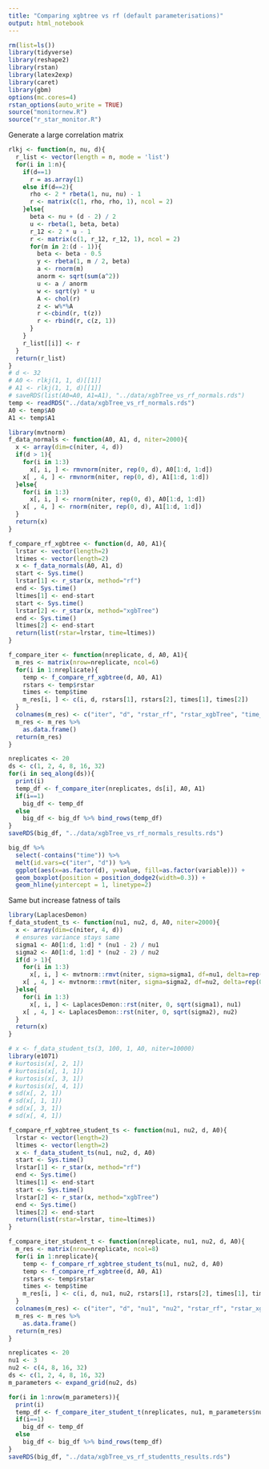 ```yaml
---
title: "Comparing xgbtree vs rf (default parameterisations)"
output: html_notebook
---
```


```r
rm(list=ls())
library(tidyverse)
library(reshape2)
library(rstan)
library(latex2exp)
library(caret)
library(gbm)
options(mc.cores=4)
rstan_options(auto_write = TRUE)
source("monitornew.R")
source("r_star_monitor.R")
```


Generate a large correlation matrix
```r
rlkj <- function(n, nu, d){
  r_list <- vector(length = n, mode = 'list')
  for(i in 1:n){
    if(d==1)
      r = as.array(1)
    else if(d==2){
      rho <- 2 * rbeta(1, nu, nu) - 1
      r <- matrix(c(1, rho, rho, 1), ncol = 2)
    }else{
      beta <- nu + (d - 2) / 2
      u <- rbeta(1, beta, beta)
      r_12 <- 2 * u - 1
      r <- matrix(c(1, r_12, r_12, 1), ncol = 2)
      for(m in 2:(d - 1)){
        beta <- beta - 0.5
        y <- rbeta(1, m / 2, beta)
        a <- rnorm(m)
        anorm <- sqrt(sum(a^2))
        u <- a / anorm
        w <- sqrt(y) * u
        A <- chol(r)
        z <- w%*%A
        r <-cbind(r, t(z))
        r <- rbind(r, c(z, 1))
      }
    }
    r_list[[i]] <- r
  }
  return(r_list)
}
# d <- 32
# A0 <- rlkj(1, 1, d)[[1]]
# A1 <- rlkj(1, 1, d)[[1]]
# saveRDS(list(A0=A0, A1=A1), "../data/xgbTree_vs_rf_normals.rds")
temp <- readRDS("../data/xgbTree_vs_rf_normals.rds")
A0 <- temp$A0
A1 <- temp$A1

library(mvtnorm)
f_data_normals <- function(A0, A1, d, niter=2000){
  x <- array(dim=c(niter, 4, d))
  if(d > 1){
    for(i in 1:3)
      x[, i, ] <- rmvnorm(niter, rep(0, d), A0[1:d, 1:d])
    x[ , 4, ] <- rmvnorm(niter, rep(0, d), A1[1:d, 1:d])
  }else{
    for(i in 1:3)
      x[, i, ] <- rnorm(niter, rep(0, d), A0[1:d, 1:d])
    x[ , 4, ] <- rnorm(niter, rep(0, d), A1[1:d, 1:d])
  }
  return(x)
}

f_compare_rf_xgbtree <- function(d, A0, A1){
  lrstar <- vector(length=2)
  ltimes <- vector(length=2)
  x <- f_data_normals(A0, A1, d)
  start <- Sys.time()
  lrstar[1] <- r_star(x, method="rf")
  end <- Sys.time()
  ltimes[1] <- end-start
  start <- Sys.time()
  lrstar[2] <- r_star(x, method="xgbTree")
  end <- Sys.time()
  ltimes[2] <- end-start
  return(list(rstar=lrstar, time=ltimes))
}

f_compare_iter <- function(nreplicate, d, A0, A1){
  m_res <- matrix(nrow=nreplicate, ncol=6)
  for(i in 1:nreplicate){
    temp <- f_compare_rf_xgbtree(d, A0, A1)
    rstars <- temp$rstar
    times <- temp$time
    m_res[i, ] <- c(i, d, rstars[1], rstars[2], times[1], times[2])
  }
  colnames(m_res) <- c("iter", "d", "rstar_rf", "rstar_xgbTree", "time_rf", "time_xgbTree")
  m_res <- m_res %>% 
    as.data.frame()
  return(m_res)
}

nreplicates <- 20
ds <- c(1, 2, 4, 8, 16, 32)
for(i in seq_along(ds)){
  print(i)
  temp_df <- f_compare_iter(nreplicates, ds[i], A0, A1)
  if(i==1)
    big_df <- temp_df
  else
    big_df <- big_df %>% bind_rows(temp_df)
}
saveRDS(big_df, "../data/xgbTree_vs_rf_normals_results.rds")

big_df %>%
  select(-contains("time")) %>% 
  melt(id.vars=c("iter", "d")) %>% 
  ggplot(aes(x=as.factor(d), y=value, fill=as.factor(variable))) +
  geom_boxplot(position = position_dodge2(width=0.3)) +
  geom_hline(yintercept = 1, linetype=2)
```

Same but increase fatness of tails
```r
library(LaplacesDemon)
f_data_student_ts <- function(nu1, nu2, d, A0, niter=2000){
  x <- array(dim=c(niter, 4, d))
  # ensures variance stays same
  sigma1 <- A0[1:d, 1:d] * (nu1 - 2) / nu1
  sigma2 <- A0[1:d, 1:d] * (nu2 - 2) / nu2
  if(d > 1){
    for(i in 1:3)
      x[, i, ] <- mvtnorm::rmvt(niter, sigma=sigma1, df=nu1, delta=rep(0, d))
    x[ , 4, ] <- mvtnorm::rmvt(niter, sigma=sigma2, df=nu2, delta=rep(0, d))
  }else{
    for(i in 1:3)
      x[, i, ] <- LaplacesDemon::rst(niter, 0, sqrt(sigma1), nu1)
    x[ , 4, ] <- LaplacesDemon::rst(niter, 0, sqrt(sigma2), nu2)
  }
  return(x)
}

# x <- f_data_student_ts(3, 100, 1, A0, niter=10000)
library(e1071)   
# kurtosis(x[, 2, 1])
# kurtosis(x[, 1, 1])
# kurtosis(x[, 3, 1])
# kurtosis(x[, 4, 1])
# sd(x[, 2, 1])
# sd(x[, 1, 1])
# sd(x[, 3, 1])
# sd(x[, 4, 1])

f_compare_rf_xgbtree_student_ts <- function(nu1, nu2, d, A0){
  lrstar <- vector(length=2)
  ltimes <- vector(length=2)
  x <- f_data_student_ts(nu1, nu2, d, A0)
  start <- Sys.time()
  lrstar[1] <- r_star(x, method="rf")
  end <- Sys.time()
  ltimes[1] <- end-start
  start <- Sys.time()
  lrstar[2] <- r_star(x, method="xgbTree")
  end <- Sys.time()
  ltimes[2] <- end-start
  return(list(rstar=lrstar, time=ltimes))
}

f_compare_iter_student_t <- function(nreplicate, nu1, nu2, d, A0){
  m_res <- matrix(nrow=nreplicate, ncol=8)
  for(i in 1:nreplicate){
    temp <- f_compare_rf_xgbtree_student_ts(nu1, nu2, d, A0)
    temp <- f_compare_rf_xgbtree(d, A0, A1)
    rstars <- temp$rstar
    times <- temp$time
    m_res[i, ] <- c(i, d, nu1, nu2, rstars[1], rstars[2], times[1], times[2])
  }
  colnames(m_res) <- c("iter", "d", "nu1", "nu2", "rstar_rf", "rstar_xgbTree", "time_rf", "time_xgbTree")
  m_res <- m_res %>% 
    as.data.frame()
  return(m_res)
}

nreplicates <- 20
nu1 <- 3
nu2 <- c(4, 8, 16, 32)
ds <- c(1, 2, 4, 8, 16, 32)
m_parameters <- expand_grid(nu2, ds)

for(i in 1:nrow(m_parameters)){
  print(i)
  temp_df <- f_compare_iter_student_t(nreplicates, nu1, m_parameters$nu2[i], m_parameters$ds[i], A0)
  if(i==1)
    big_df <- temp_df
  else
    big_df <- big_df %>% bind_rows(temp_df)
}
saveRDS(big_df, "../data/xgbTree_vs_rf_studentts_results.rds")
```

